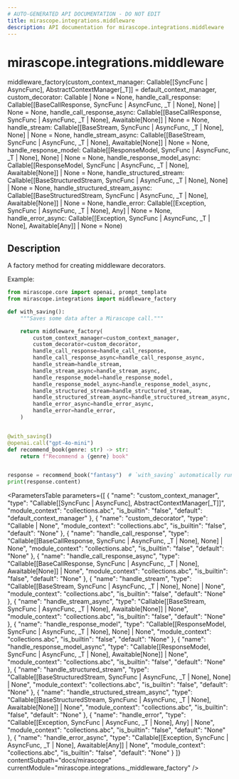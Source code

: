 ```yaml
---
# AUTO-GENERATED API DOCUMENTATION - DO NOT EDIT
title: mirascope.integrations.middleware
description: API documentation for mirascope.integrations.middleware
---
```


# mirascope.integrations.middleware

<ApiType type="Function" />

<ApiSignature>
middleware_factory(custom_context_manager: Callable[[SyncFunc | AsyncFunc], AbstractContextManager[_T]] = default_context_manager, custom_decorator: Callable | None = None, handle_call_response: Callable[[BaseCallResponse, SyncFunc | AsyncFunc, _T | None], None] | None = None, handle_call_response_async: Callable[[BaseCallResponse, SyncFunc | AsyncFunc, _T | None], Awaitable[None]] | None = None, handle_stream: Callable[[BaseStream, SyncFunc | AsyncFunc, _T | None], None] | None = None, handle_stream_async: Callable[[BaseStream, SyncFunc | AsyncFunc, _T | None], Awaitable[None]] | None = None, handle_response_model: Callable[[ResponseModel, SyncFunc | AsyncFunc, _T | None], None] | None = None, handle_response_model_async: Callable[[ResponseModel, SyncFunc | AsyncFunc, _T | None], Awaitable[None]] | None = None, handle_structured_stream: Callable[[BaseStructuredStream, SyncFunc | AsyncFunc, _T | None], None] | None = None, handle_structured_stream_async: Callable[[BaseStructuredStream, SyncFunc | AsyncFunc, _T | None], Awaitable[None]] | None = None, handle_error: Callable[[Exception, SyncFunc | AsyncFunc, _T | None], Any] | None = None, handle_error_async: Callable[[Exception, SyncFunc | AsyncFunc, _T | None], Awaitable[Any]] | None = None)
</ApiSignature>

## Description

A factory method for creating middleware decorators.

Example:

```python
from mirascope.core import openai, prompt_template
from mirascope.integrations import middleware_factory

def with_saving():
    """Saves some data after a Mirascope call."""

    return middleware_factory(
        custom_context_manager=custom_context_manager,
        custom_decorator=custom_decorator,
        handle_call_response=handle_call_response,
        handle_call_response_async=handle_call_response_async,
        handle_stream=handle_stream,
        handle_stream_async=handle_stream_async,
        handle_response_model=handle_response_model,
        handle_response_model_async=handle_response_model_async,
        handle_structured_stream=handle_structured_stream,
        handle_structured_stream_async=handle_structured_stream_async,
        handle_error_async=handle_error_async,
        handle_error=handle_error,
    )


@with_saving()
@openai.call("gpt-4o-mini")
def recommend_book(genre: str) -> str:
    return f"Recommend a {genre} book"


response = recommend_book("fantasy")  # `with_saving` automatically run
print(response.content)
```

<ParametersTable
  parameters={[
  {
    "name": "custom_context_manager",
    "type": "Callable[[SyncFunc | AsyncFunc], AbstractContextManager[_T]]",
    "module_context": "collections.abc",
    "is_builtin": "false",
    "default": "default_context_manager"
  },
  {
    "name": "custom_decorator",
    "type": "Callable | None",
    "module_context": "collections.abc",
    "is_builtin": "false",
    "default": "None"
  },
  {
    "name": "handle_call_response",
    "type": "Callable[[BaseCallResponse, SyncFunc | AsyncFunc, _T | None], None] | None",
    "module_context": "collections.abc",
    "is_builtin": "false",
    "default": "None"
  },
  {
    "name": "handle_call_response_async",
    "type": "Callable[[BaseCallResponse, SyncFunc | AsyncFunc, _T | None], Awaitable[None]] | None",
    "module_context": "collections.abc",
    "is_builtin": "false",
    "default": "None"
  },
  {
    "name": "handle_stream",
    "type": "Callable[[BaseStream, SyncFunc | AsyncFunc, _T | None], None] | None",
    "module_context": "collections.abc",
    "is_builtin": "false",
    "default": "None"
  },
  {
    "name": "handle_stream_async",
    "type": "Callable[[BaseStream, SyncFunc | AsyncFunc, _T | None], Awaitable[None]] | None",
    "module_context": "collections.abc",
    "is_builtin": "false",
    "default": "None"
  },
  {
    "name": "handle_response_model",
    "type": "Callable[[ResponseModel, SyncFunc | AsyncFunc, _T | None], None] | None",
    "module_context": "collections.abc",
    "is_builtin": "false",
    "default": "None"
  },
  {
    "name": "handle_response_model_async",
    "type": "Callable[[ResponseModel, SyncFunc | AsyncFunc, _T | None], Awaitable[None]] | None",
    "module_context": "collections.abc",
    "is_builtin": "false",
    "default": "None"
  },
  {
    "name": "handle_structured_stream",
    "type": "Callable[[BaseStructuredStream, SyncFunc | AsyncFunc, _T | None], None] | None",
    "module_context": "collections.abc",
    "is_builtin": "false",
    "default": "None"
  },
  {
    "name": "handle_structured_stream_async",
    "type": "Callable[[BaseStructuredStream, SyncFunc | AsyncFunc, _T | None], Awaitable[None]] | None",
    "module_context": "collections.abc",
    "is_builtin": "false",
    "default": "None"
  },
  {
    "name": "handle_error",
    "type": "Callable[[Exception, SyncFunc | AsyncFunc, _T | None], Any] | None",
    "module_context": "collections.abc",
    "is_builtin": "false",
    "default": "None"
  },
  {
    "name": "handle_error_async",
    "type": "Callable[[Exception, SyncFunc | AsyncFunc, _T | None], Awaitable[Any]] | None",
    "module_context": "collections.abc",
    "is_builtin": "false",
    "default": "None"
  }
]}
  contentSubpath="docs/mirascope"
  currentModule="mirascope.integrations._middleware_factory"
/>

<ReturnType
  type="Callable[[Callable[_P, _R]], Callable[_P, _R]]"
  moduleContext="collections.abc"
  isBuiltin={false}
  contentSubpath="docs/mirascope"
  currentModule="mirascope.integrations._middleware_factory"
/>


